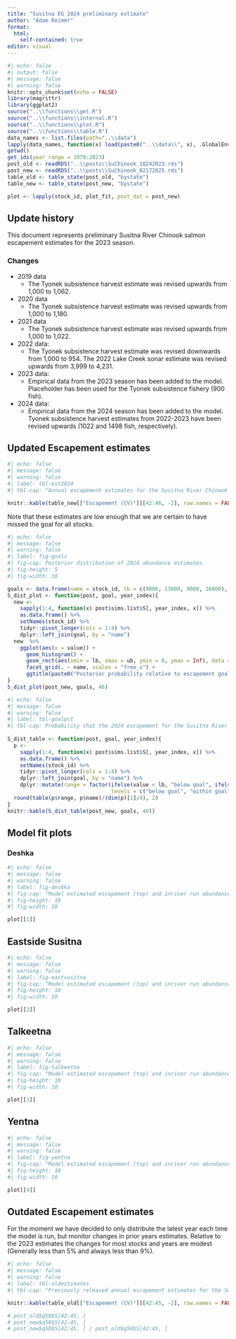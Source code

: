 ```yaml
---
title: "Susitna EG 2024 preliminary estimate"
author: "Adam Reimer"
format: 
  html:
    self-contained: true
editor: visual
---
```


```r
#| echo: false 
#| output: false
#| message: false 
#| warning: false
knitr::opts_chunk$set(echo = FALSE)
library(magrittr)
library(ggplot2)
source("..\\functions\\get.R")
source("..\\functions\\internal.R")
source("..\\functions\\plot.R")
source("..\\functions\\table.R")
data_names <- list.files(path="..\\data")
lapply(data_names, function(x) load(paste0("..\\data\\", x), .GlobalEnv))
getwd()
get_ids(year_range = 1979:2023)
post_old <- readRDS("..\\posts\\SuChinook_10242023.rds")
post_new <- readRDS("..\\posts\\SuChinook_02172025.rds") 
table_old <- table_state(post_old, "bystate")
table_new <- table_state(post_new, "bystate")

plot <- lapply(stock_id, plot_fit, post_dat = post_new)
```

## Update history

This document represents preliminary Susitna River Chinook salmon escapement estimates for the 2023 season.

### Changes

-   2019 data
    -   The Tyonek subsistence harvest estimate was revised upwards from 1,000 to 1,062.
-   2020 data
    -   The Tyonek subsistence harvest estimate was revised upwards from 1,000 to 1,180.
-   2021 data
    -   The Tyonek subsistence harvest estimate was revised upwards from 1,000 to 1,022.
-   2022 data:
    -   The Tyonek subsistence harvest estimate was revised downwards from 1,000 to 954. The 2022 Lake Creek sonar estimate was revised upwards from 3,999 to 4,231.
-   2023 data:
    -   Empirical data from the 2023 season has been added to the model. Placeholder has been used for the Tyonek subsistence fishery (900 fish).
-   2024 data:
    -   Empirical data from the 2024 season has been added to the model. Tyonek subsistence harvest estimates from 2022-2023 have been revised upwards (1022 and 1498 fish, respectively).

## Updated Escapement estimates

```r
#| echo: false 
#| message: false 
#| warning: false
#| label: tbl-est2024
#| tbl-cap: "Annual escapement estimates for the Susitna River Chinook salmon stock groups obtained by fitting a state-space model to data from 1979 to 2024." 

knitr::kable(table_new[["Escapement (CV)"]][42:46, -2], row.names = FALSE, align = "r", escape = FALSE)
```

Note that these estimates are low enough that we are certain to have missed the goal for all stocks.

```r
#| echo: false 
#| message: false 
#| warning: false
#| label: fig-goals
#| fig-cap: Posterior distribution of 2024 abundance estimates.
#| fig-height: 5
#| fig-width: 10

goals <- data.frame(name = stock_id, lb = c(9000, 13000, 9000, 16000), ub = c(18000, 25000, 17500, 22000))
S_dist_plot <- function(post, goal, year_index){
  new <- 
    sapply(1:4, function(x) post$sims.list$S[, year_index, x]) %>% 
    as.data.frame() %>% 
    setNames(stock_id) %>%
    tidyr::pivot_longer(cols = 1:4) %>%
    dplyr::left_join(goal, by = "name")
  new  %>%
    ggplot(aes(x = value)) +
      geom_histogram() + 
      geom_rect(aes(xmin = lb, xmax = ub, ymin = 0, ymax = Inf), data = goal, alpha = .25, fill = "green", inherit.aes = FALSE) +
      facet_grid(. ~ name, scales = "free_x") +
      ggtitle(paste0("Posterior probability relative to escapement goals, ", year_id[year_index]))
}
S_dist_plot(post_new, goals, 46)
```

```r
#| echo: false 
#| message: false 
#| warning: false
#| label: tbl-goalpct
#| tbl-cap: Probability that the 2024 escapement for the Susitna River Chinook salmon stock groups was below, within, or above the escapement goal.
 
S_dist_table <- function(post, goal, year_index){
  p <- 
    sapply(1:4, function(x) post$sims.list$S[, year_index, x]) %>% 
    as.data.frame() %>% 
    setNames(stock_id) %>%
    tidyr::pivot_longer(cols = 1:4) %>%
    dplyr::left_join(goal, by = "name") %>% 
    dplyr::mutate(range = factor(ifelse(value < lb, "below goal", ifelse(value < ub, "within goal", "above goal")), 
                                 levels = c("below goal", "within goal", "above goal")))
  round(table(p$range, p$name)/(dim(p)[1]/4), 2)  
}
knitr::kable(S_dist_table(post_new, goals, 46))
```

## Model fit plots

### Deshka

```r
#| echo: false 
#| message: false 
#| warning: false
#| label: fig-deshka
#| fig-cap: "Model estimated escapement (top) and inriver run abundance (bottom) of the Deshka River Chinook salmon stock (black lines show the median and shaded areas show 95% credibility intervals) as reconstructed from aerial survey counts, weir counts, and mark-recapture estimates."
#| fig-height: 10
#| fig-width: 10

plot[[1]]
```

## Eastside Susitna

```r
#| echo: false 
#| message: false 
#| warning: false
#| label: fig-eastsusitna
#| fig-cap: "Model estimated escapement (top) and inriver run abundance (bottom) of the Eastside Susitna  Chinook salmon stock (black lines show the median and shaded areas show 95% credibility intervals) as reconstructed from aerial survey counts, weir counts, and mark-recapture estimates."
#| fig-height: 10
#| fig-width: 10

plot[[2]]
```

## Talkeetna

```r
#| echo: false 
#| message: false 
#| warning: false
#| label: fig-talkeetna
#| fig-cap: "Model estimated escapement (top) and inriver run abundance (bottom) of the Talkeetna River  Chinook salmon stock (black lines show the median and shaded areas show 95% credibility intervals) as reconstructed from aerial survey counts, weir counts, and mark-recapture estimates."
#| fig-height: 10
#| fig-width: 10

plot[[3]]
```

## Yentna

```r
#| echo: false 
#| message: false 
#| warning: false
#| label: fig-yentna
#| fig-cap: "Model estimated escapement (top) and inriver run abundance (bottom) of the Yentna River Chinook salmon stock (black lines show the median and shaded areas show 95% credibility intervals) as reconstructed from aerial survey counts, weir counts, and mark-recapture estimates."
#| fig-height: 10
#| fig-width: 10

plot[[4]]
```

## Outdated Escapement estimates

For the moment we have decided to only distribute the latest year each time the model is run, but monitor changes in prior years estimates. Relative to the 2023 estimates the changes for most stocks and years are modest (Generally less than 5% and always less than 9%).

```r
#| echo: false 
#| message: false 
#| warning: false
#| label: tbl-oldestimates
#| tbl-cap: "Previously released annual escapement estimates for the Susitna River Chinook salmon stock groups obtained by fitting a state-space model to data from 1979 to 2022. These estimates have been superseded by the estimates above."

knitr::kable(table_old[["Escapement (CV)"]][42:45, -2], row.names = FALSE, align = "r", escape = FALSE)

# post_old$q50$S[42:45, ]
# post_new$q50$S[42:45, ]
# post_new$q50$S[42:45, ] / post_old$q50$S[42:45, ]
```

